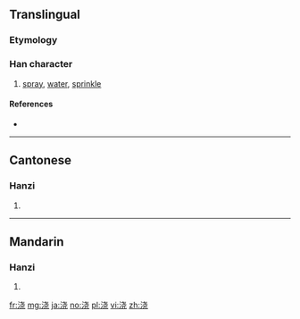 {{also|澆}}
==Translingual==

===Etymology===
{{Han simp|澆|f=垚|t=戈 without 丶}}

===Han character===
{{Han char|rn=85|rad=水|as=06|sn=9|four=|canj=EJPU}}

# [[spray]], [[water]], [[sprinkle]]

====References====
* {{Han ref|kx=0623.171|hdz=31605.080|uh=6D47|ud=27975}}

----

==Cantonese==

===Hanzi===
{{yue-hanzi|jyut=[[giu1]], [[hiu1]]|y=giu1, hiu1|tra=澆}}

# {{defn|lang=yue|sort=水06}}

----

==Mandarin==

===Hanzi===
{{cmn-hanzi|tra=澆|pin=[[ào]] ([[ao4]]), [[jiāo]] ([[jiao1]])|wg=ao<sup>4</sup>, chiao<sup>1</sup>}}

# {{defn|lang=cmn|sort=水06}}

[[fr:浇]]
[[mg:浇]]
[[ja:浇]]
[[no:浇]]
[[pl:浇]]
[[vi:浇]]
[[zh:浇]]